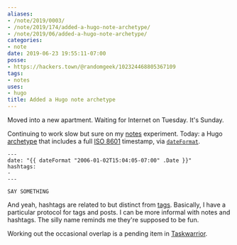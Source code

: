 ```yaml
---
aliases:
- /note/2019/0003/
- /note/2019/174/added-a-hugo-note-archetype/
- /note/2019/06/added-a-hugo-note-archetype/
categories:
- note
date: 2019-06-23 19:55:11-07:00
posse:
- https://hackers.town/@randomgeek/102324468805367109
tags:
- notes
uses:
- hugo
title: Added a Hugo note archetype
---
```


Moved into a new apartment. Waiting for Internet on Tuesday. It's Sunday.

Continuing to work slow but sure on my [notes][] experiment. Today: a Hugo
[archetype][] that includes a full [ISO 8601][] timestamp, via [`dateFormat`][].

[notes]: /categories/note
[archetype]: https://gohugo.io/content-management/archetypes/
[ISO 8601]: https://en.wikipedia.org/wiki/ISO_8601
[`dateFormat`]: https://gohugo.io/functions/dateformat

```
---
date: "{{ dateFormat "2006-01-02T15:04:05-07:00" .Date }}"
hashtags:
-
---

SAY SOMETHING
```

And yeah, hashtags are related to but distinct from [tags][]. Basically,
I have a particular protocol for tags and posts. I can be more informal
with notes and hashtags. The silly name reminds me they're supposed to be fun.

Working out the occasional overlap is a pending item in [Taskwarrior][].

[tags]: /tags
[Taskwarrior]: /tags/taskwarrior
